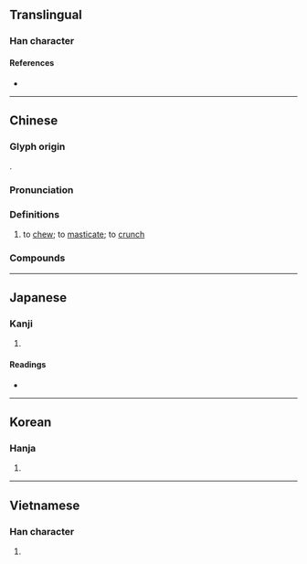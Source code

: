 {{character info}}
==Translingual==

===Han character===
{{Han char|rn=30|rad=口|as=18|sn=21|four=62046|canj=RBWI|ids=⿰口爵}}

====References====
* {{Han ref|kx=0214.180|dkj=04602|dj=0437.080|hdz=10704.080|uh=56BC|ud=22204|bh=C45A|bd=50266}}

----

==Chinese==
{{zh-forms|alt=𪚅}}

===Glyph origin===
{{Han etym}}
{{Han compound|口|爵|ls=psc|c1=s|t1=mouth|c2=p}}.

===Pronunciation===
{{zh-pron
|m=jiáo,jué,jiào
|m_note=jiáo - vernacular; jué - literary; jiào - only used in {{zh-l|*倒嚼}}, {{zh-l|*反嚼}} or {{zh-l|*回嚼}}
|m-s=jiao2
|c=zoek3,zoek6,ziu6,zeu6
|c_note=zoek3/zoek6 - literary; ziu6/zeu6 - vernacular (also written as {{zh-l|*噍}} or {{zh-l|*𡁻}})
|c-t=diak2,diau5
|c-t_note=diak2 - literary; diau5 - vernacular (also written as {{zh-l|*噍}})
|g=qioh7
|h=pfs=chiok/chheu;gd=jiog5/qiau4
|h_note=chiok/jiog5 - literary; chheu/qiau4 - vernacular (also written as {{zh-l|*噍}})
|j=jiau1
|md=ciŏk
|mn=xm,zz:chio̍h/qz,tw:chia̍uh/qz:chhia̍uh/ml:chio̍k/tw:chiok
|mn_note=chio̍h/chia̍uh/chhia̍uh - vernacular; chio̍k/chiok - literary
|mn-t=ziag4
|w=5xxiaq
|x=zio6/cio4
|mc=y
|oc=y
|cat=v
}}

===Definitions===
{{zh-hanzi}}

# to [[chew]]; to [[masticate]]; to [[crunch]]

===Compounds===
{{zh-der|嚼用|嚼舌|味同嚼蠟|嚼墨噴紙|屠門大嚼|嚼旃|嚼咬人|嚼菜根|嚼齒|嚼子|咬釘嚼鐵|嚼裹兒|亂嚼舌頭|嚼蛆|倒嚼|嚼穀|嚼舌頭|咀英嚼華|大吃大嚼|嚼舌根|嚼說|嚼蠟|咬嚼|咀嚼肌|咀嚼|咬文嚼字|混嚼舌根|死吃死嚼|摶沙嚼蠟|白嚼人|朵頤大嚼|白嚼蛆|沒嚼頭|望門大嚼|細嚼慢嚥|細嚼|臭嚼|裂眥嚼齒}}

----

==Japanese==

===Kanji===
{{ja-kanji|grade=|rs=口18}}

# {{rfdef|ja|sort=口18}}

====Readings====
* {{ja-readings|goon=[[ざく]] (zaku)|kanon=[[しゃく]] (shaku)|kun=[[かむ]] (kamu)}}

----

==Korean==

===Hanja===
{{ko-hanja|hangeul=작|rv=jak|mr=chak}}

# {{rfdef|ko|sort=口18}}

----

==Vietnamese==

===Han character===
{{vi-hantu|tước|rs=口18}}

# {{rfdef|vi}}